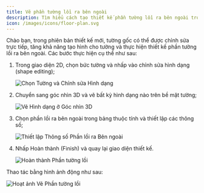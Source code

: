 ```yaml
---
title: Vẽ phần tường lồi ra bên ngoài
description: Tìm hiểu cách tạo thiết kế phần tường lồi ra bên ngoài trong AiHouse bằng cách chỉnh sửa tường gốc và sử dụng các công cụ tạo hình.
icon: /images/icons/floor-plan.svg
---
```


Chào bạn, trong phiên bản thiết kế mới, tường gốc có thể được chỉnh sửa trực tiếp, tăng khả năng tạo hình cho tường và thực hiện thiết kế phần tường lồi ra bên ngoài. Các bước thực hiện cụ thể như sau:

1.  Trong giao diện 2D, chọn bức tường và nhấp vào chỉnh sửa hình dạng (shape editing);

    ![Chọn Tường và Chỉnh sửa Hình dạng](https://ai-study1.3vjia.com/aihouse-web/60d836fd-1cd6-4a16-b125-8ecdaee9dd63.png)

2.  Chuyển sang góc nhìn 3D và vẽ bất kỳ hình dạng nào trên bề mặt tường;

    ![Vẽ Hình dạng ở Góc nhìn 3D](https://ai-study1.3vjia.com/aihouse-web/fe8755aa-373c-4545-b74a-79a8d663463d.png)

3.  Chọn phần lồi ra bên ngoài trong bảng thuộc tính và thiết lập các thông số;

    ![Thiết lập Thông số Phần lồi ra Bên ngoài](https://ai-study1.3vjia.com/aihouse-web/b1ae52fe-4b49-4675-a466-c0d463868f0e.png)

4.  Nhấp Hoàn thành (Finish) và quay lại giao diện thiết kế.

    ![Hoàn thành Phần tường lồi](https://ai-study1.3vjia.com/aihouse-web/848eb95f-3b72-4eba-bce8-89903d1f19cf.png)

Thao tác bằng hình ảnh động như sau:

![Hoạt ảnh Vẽ Phần tường lồi](https://ai-study1.3vjia.com/aihouse-web/23245c78-d8ce-4576-8a99-3c81251a308f.gif)
